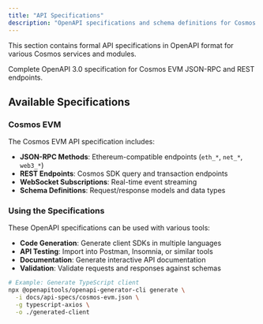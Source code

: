 ```yaml
---
title: "API Specifications"
description: "OpenAPI specifications and schema definitions for Cosmos services."
---
```


This section contains formal API specifications in OpenAPI format for various Cosmos services and modules.

<Card title="Cosmos EVM API Specification" href="/docs/api-specs/cosmos-evm.json" icon="file-code">
  Complete OpenAPI 3.0 specification for Cosmos EVM JSON-RPC and REST endpoints.
</Card>

## Available Specifications

### Cosmos EVM

The Cosmos EVM API specification includes:

- **JSON-RPC Methods**: Ethereum-compatible endpoints (`eth_*`, `net_*`, `web3_*`)
- **REST Endpoints**: Cosmos SDK query and transaction endpoints
- **WebSocket Subscriptions**: Real-time event streaming
- **Schema Definitions**: Request/response models and data types

### Using the Specifications

These OpenAPI specifications can be used with various tools:

- **Code Generation**: Generate client SDKs in multiple languages
- **API Testing**: Import into Postman, Insomnia, or similar tools
- **Documentation**: Generate interactive API documentation
- **Validation**: Validate requests and responses against schemas

```bash
# Example: Generate TypeScript client
npx @openapitools/openapi-generator-cli generate \
  -i docs/api-specs/cosmos-evm.json \
  -g typescript-axios \
  -o ./generated-client
```